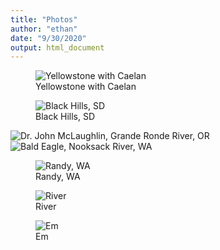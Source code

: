 ```yaml
---
title: "Photos"
author: "ethan"
date: "9/30/2020"
output: html_document
---
```

![Yellowstone with Caelan](C:\Github\Repositories\website\images\caelan_night.jpg)

![Black Hills, SD](C:\Github\Repositories\website\images\black_hills.jpg)

![Dr. John McLaughlin, Grande Ronde River, OR](C:\Github\Repositories\website\images\john.jpg)
![Bald Eagle, Nooksack River, WA](C:\Github\Repositories\website\images\eagle.jpg)

![Randy, WA](C:\Github\Repositories\website\images\randy.jpg)

![River](C:\Github\Repositories\website\images\river.jpg)

![Em](C:\Github\Repositories\website\images\emily.jpg)